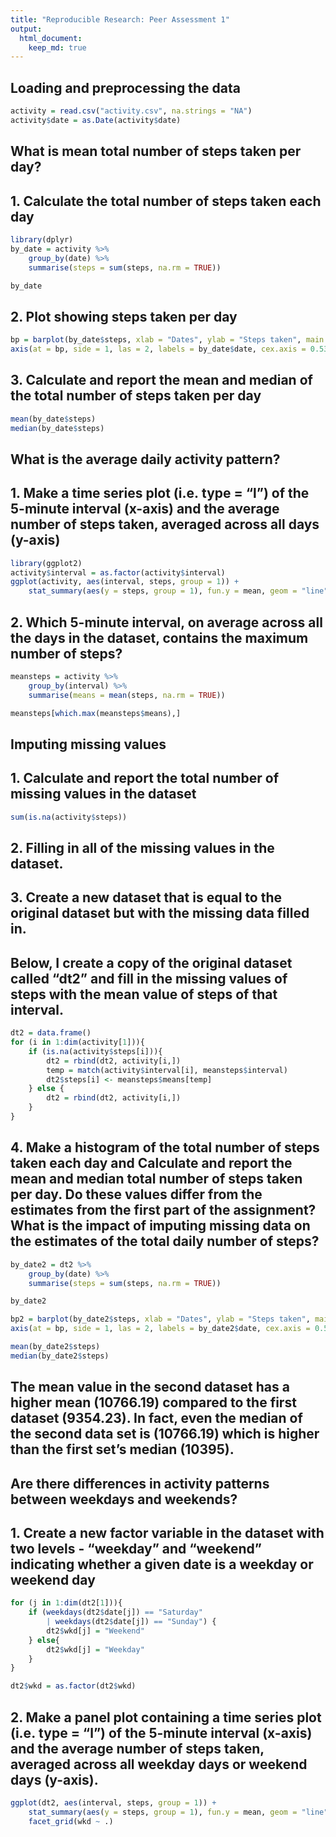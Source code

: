 ```yaml
---
title: "Reproducible Research: Peer Assessment 1"
output: 
  html_document:
    keep_md: true
---
```



## Loading and preprocessing the data

```r
activity = read.csv("activity.csv", na.strings = "NA")
activity$date = as.Date(activity$date)
```


## What is mean total number of steps taken per day?
##  1. Calculate the total number of steps taken each day

```r
library(dplyr)
by_date = activity %>%
    group_by(date) %>%
    summarise(steps = sum(steps, na.rm = TRUE))

by_date
```

##  2. Plot showing steps taken per day

```r
bp = barplot(by_date$steps, xlab = "Dates", ylab = "Steps taken", main = "Steps taken per day")
axis(at = bp, side = 1, las = 2, labels = by_date$date, cex.axis = 0.53)
```

##  3. Calculate and report the mean and median of the total number of steps taken per day

```r
mean(by_date$steps)
median(by_date$steps)
```

## What is the average daily activity pattern?

##  1. Make a time series plot (i.e. type = "l") of the 5-minute interval (x-axis) and the average number of steps taken, averaged across all days (y-axis)

```r
library(ggplot2)
activity$interval = as.factor(activity$interval)
ggplot(activity, aes(interval, steps, group = 1)) + 
    stat_summary(aes(y = steps, group = 1), fun.y = mean, geom = "line", group = 1)
```

##  2. Which 5-minute interval, on average across all the days in the dataset, contains the maximum number of steps?

```r
meansteps = activity %>%
    group_by(interval) %>%
    summarise(means = mean(steps, na.rm = TRUE))

meansteps[which.max(meansteps$means),]
```

## Imputing missing values

##  1. Calculate and report the total number of missing values in the dataset 

```r
sum(is.na(activity$steps))
```

##  2. Filling in all of the missing values in the dataset. 
##  3. Create a new dataset that is equal to the original dataset but with the missing data filled in.

## Below, I create a copy of the original dataset called "dt2" and fill in the missing values of steps with the mean value of steps of that interval.

```r
dt2 = data.frame()
for (i in 1:dim(activity[1])){
    if (is.na(activity$steps[i])){
        dt2 = rbind(dt2, activity[i,])
        temp = match(activity$interval[i], meansteps$interval)
        dt2$steps[i] <- meansteps$means[temp]
    } else {
        dt2 = rbind(dt2, activity[i,])
    }
}
```

##  4. Make a histogram of the total number of steps taken each day and Calculate and report the mean and median total number of steps taken per day. Do these values differ from the estimates from the first part of the assignment? What is the impact of imputing missing data on the estimates of the total daily number of steps?

```r
by_date2 = dt2 %>%
    group_by(date) %>%
    summarise(steps = sum(steps, na.rm = TRUE))

by_date2

bp2 = barplot(by_date2$steps, xlab = "Dates", ylab = "Steps taken", main = "Imputed Data - Steps taken per day")
axis(at = bp, side = 1, las = 2, labels = by_date2$date, cex.axis = 0.53)

mean(by_date2$steps)
median(by_date2$steps)
```

##  The mean value in the second dataset has a higher mean (10766.19) compared to the first dataset (9354.23). In fact, even the median of the second data set is (10766.19) which is higher than the first set's median (10395). 

## Are there differences in activity patterns between weekdays and weekends?

##  1. Create a new factor variable in the dataset with two levels - "weekday" and "weekend" indicating whether a given date is a weekday or weekend day

```r

for (j in 1:dim(dt2[1])){
    if (weekdays(dt2$date[j]) == "Saturday"
        | weekdays(dt2$date[j]) == "Sunday") {
        dt2$wkd[j] = "Weekend"
    } else{
        dt2$wkd[j] = "Weekday"
    }
}

dt2$wkd = as.factor(dt2$wkd)
```

##  2. Make a panel plot containing a time series plot (i.e. type = "l") of the 5-minute interval (x-axis) and the average number of steps taken, averaged across all weekday days or weekend days (y-axis).

```r
ggplot(dt2, aes(interval, steps, group = 1)) + 
    stat_summary(aes(y = steps, group = 1), fun.y = mean, geom = "line", group = 1) +
    facet_grid(wkd ~ .)
```
